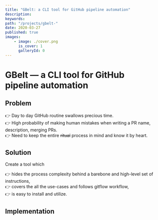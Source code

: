 ```yaml
---
title: "GBelt: a CLI tool for GitHub pipeline automation"
description:
keywords:
path: "/projects/gbelt-"
date: 2020-03-27
published: true
images:
    - image: ./cover.png
      is_cover: 1
      galleryId: 0
---
```



# GBelt &mdash; a CLI tool for GitHub pipeline automation

<ProjectReleaseDate date={props.pageContext.frontmatter.date} />

## Problem

👉 Day to day GitHub routine swallows precious time.<br />
👉 High probability of making human mistakes when writing a PR name, description, merging PRs.<br />
👉 Need to keep the entire <s>ritual</s> process in mind and know it by heart.<br />

## Solution

Create a tool which

👉 hides the process complexity behind a barebone and high-level set of instructions,<br />
👉 covers the all the use-cases and follows gitflow workflow,<br />
👉 is easy to install and utilize.<br />

## Implementation

<ProjectLinks
    source="https://github.com/gannochenko/gbelt"
    article="/blog/how-i-automated-day-to-day-github-routine-with-github-toolbelt-"
/>
